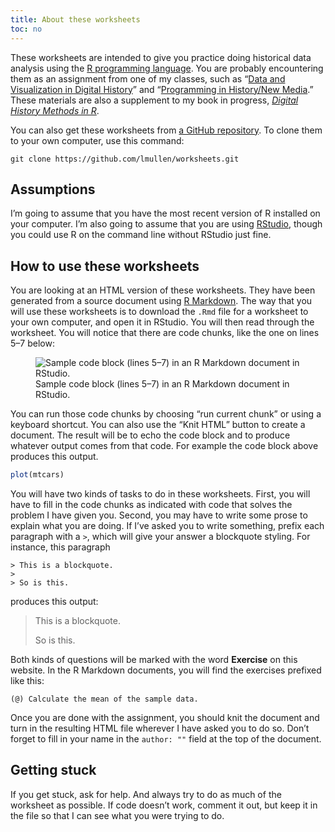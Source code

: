 ```yaml
---
title: About these worksheets
toc: no
---
```


These worksheets are intended to give you practice doing historical data analysis using the [R programming language](https://www.r-project.org/). You are probably encountering them as an assignment from one of my classes, such as  "[Data and Visualization in Digital History](http://lincolnmullen.com/courses/data-dh.2016/)" and "[Programming in History/New Media](http://lincolnmullen.com/courses/clio3.2014/)." These materials are also a supplement to my book in progress, *[Digital History Methods in R](http://lincolnmullen.com/projects/dh-r/)*.  

You can also get these worksheets from [a GitHub repository](https://github.com/lmullen/worksheets). To clone them to your own computer, use this command:

```
git clone https://github.com/lmullen/worksheets.git
```

## Assumptions

I'm going to assume that you have the most recent version of R installed on your computer. I'm also going to assume that you are using [RStudio](https://www.rstudio.com/products/rstudio/), though you could use R on the command line without RStudio just fine.

## How to use these worksheets

You are looking at an HTML version of these worksheets. They have been generated from a source document using [R Markdown](http://rmarkdown.rstudio.com/). The way that you will use these worksheets is to download the `.Rmd` file for a worksheet to your own computer, and open it in RStudio. You will then read through the worksheet. You will notice that there are code chunks, like the one on lines 5--7 below:

![Sample code block (lines 5--7) in an R Markdown document in RStudio.](img/sample-code-block.png)

You can run those code chunks by choosing "run current chunk" or using a keyboard shortcut. You can also use the "Knit HTML" button to create a document. The result will be to echo the code block and to produce whatever output comes from that code. For example the code block above produces this output. 

```r
plot(mtcars)
```

You will have two kinds of tasks to do in these worksheets. First, you will have to fill in the code chunks as indicated with code that solves the problem I have given you.  Second, you may have to write some prose to explain what you are doing. If I've asked you to write something, prefix each paragraph with a `>`, which will give your answer a blockquote styling.  For instance, this paragraph

```
> This is a blockquote.
> 
> So is this.
```

produces this output:

> This is a blockquote.
> 
> So is this.

Both kinds of questions will be marked with the word **Exercise** on this website. In the R Markdown documents, you will find the exercises prefixed like this:

```
(@) Calculate the mean of the sample data.
```

Once you are done with the assignment, you should knit the document and turn in the resulting HTML file wherever I have asked you to do so. Don't forget to fill in your name in the `author: ""` field at the top of the document.

## Getting stuck

If you get stuck, ask for help. And always try to do as much of the worksheet as possible. If code doesn't work, comment it out, but keep it in the file so that I can see what you were trying to do.
